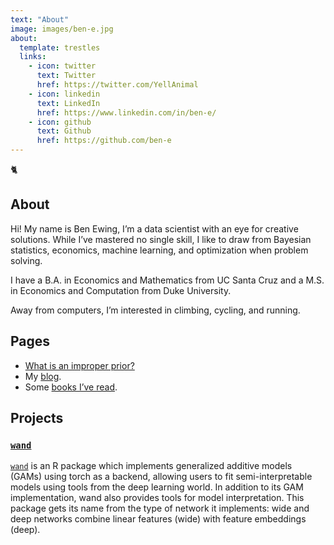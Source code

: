 ```yaml
---
text: "About"
image: images/ben-e.jpg
about:
  template: trestles
  links:
    - icon: twitter
      text: Twitter
      href: https://twitter.com/YellAnimal
    - icon: linkedin
      text: LinkedIn
      href: https://www.linkedin.com/in/ben-e/
    - icon: github
      text: Github
      href: https://github.com/ben-e
---
```


🐈

## About

Hi! My name is Ben Ewing, I'm a data scientist with an eye for creative solutions. While I've mastered no single skill, I like to draw from Bayesian statistics, economics, machine learning, and optimization when problem solving.

I have a B.A. in Economics and Mathematics from UC Santa Cruz and a M.S. in Economics and Computation from Duke University.

Away from computers, I'm interested in climbing, cycling, and running.

## Pages

* [What is an improper prior?](pages/what-is-an-improper-prior/index.qmd)
* My [blog](blog.qmd).
* Some [books I've read](pages/books-ive-read/books.qmd).

## Projects

### [`wand`](https://github.com/ben-e/wand)

[`wand`](https://github.com/ben-e/wand) is an R package which implements generalized additive models (GAMs) using torch as a backend, allowing users to fit semi-interpretable models using tools from the deep learning world. In addition to its GAM implementation, wand also provides tools for model interpretation. This package gets its name from the type of network it implements: wide and deep networks combine linear features (wide) with feature embeddings (deep).


